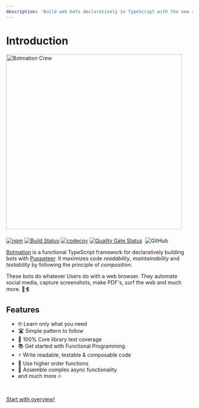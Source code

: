 ```yaml
---
description: 'Build web bots declaratively in TypeScript with the new simple framework called Botmation'
---
```


# Introduction

<img src="banner/1556x379v2.png" alt="Botmation Crew" width="474" style="margin-bottom: .5rem" />

[![npm](https://img.shields.io/npm/v/botmation)](https://www.npmjs.com/package/botmation)
[![Build Status](https://travis-ci.com/mrWh1te/Botmation.svg?branch=master)](https://travis-ci.com/mrWh1te/Botmation)
[![codecov](https://img.shields.io/codecov/c/github/mrWh1te/Botmation/master?label=codecov)](https://codecov.io/gh/mrWh1te/Botmation)
[![Quality Gate Status](https://sonarcloud.io/api/project_badges/measure?project=mrWh1te_Botmation&metric=alert_status)](https://sonarcloud.io/dashboard?id=mrWh1te_Botmation)
[<img src="https://david-dm.org/mrWh1te/Botmation/status.svg" alt="" />](https://david-dm.org/mrWh1te/Botmation)
![GitHub](https://img.shields.io/github/license/mrWh1te/Botmation)

[Botmation](https://github.com/mrWh1te/Botmation) is a functional TypeScript framework for declaratively building bots with [Puppeteer](https://github.com/puppeteer/puppeteer). It maximizes code *readability*, *maintainability* and *testability* by following the principle of *composition*.

These bots do whatever Users do with a web browser. They automate social media, capture screenshots, make PDF's, surf the web and much more. 🌊🏄

## Features

<ul style="padding-left:2rem">
<li>🤓 Learn only what you need</li>
<li>🛣️ Simple pattern to follow</li>
<li>🥇 100% Core library test coverage</li>
<li>📚 Get started with Functional Programming</li>
<li>⚡️ Write readable, testable & composable code</li>
<li>🏢 Use higher order functions</li>
<li>🧱 Assemble complex async functionality</li>
<li>and much more 🔥</li>
</ul>

<br />

[Start with overview!](/overview)
